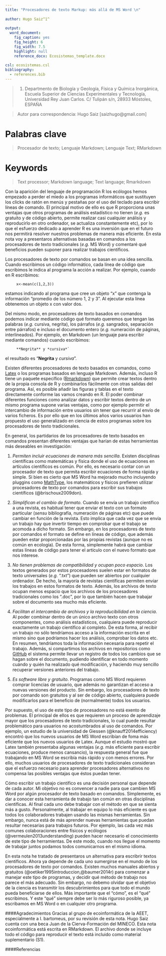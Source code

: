 ---
title: "Procesadores de texto Markup: más allá de MS Word \n"
  
author: Hugo Saiz^1^
  
output:
  word_document:
    fig_caption: yes
    fig_height: 6
    fig_width: 7.5
    highlight: null
    reference_docx: Ecosistemas_template.docx
    
csl: ecosistemas.csl
bibliography: 
  - references.bib
---


> (1) Departmento de Biología y Geología, Física y Química Inorgánica, Escuela Superior de Ciencias Experimentales y Tecnología, Universidad Rey Juan Carlos. C/ Tulipán s/n, 28933 Móstoles, ESPAÑA

> Autor para correspondencia: Hugo Saiz [saizhugo@gmail.com]


# Palabras clave

> Procesador de texto; Lenguaje Markdown; Lenguaje Text; RMarkdown


# Keywords

> Text processor; Markdown language; Text language; Rmarkdown


Con la aparición del lenguaje de programación R los ecólogos hemos empezado a perder el miedo a los programas informáticos que sustituyen los clicks de ratón en menús y pestañas por el uso del teclado para escribir líneas de comando. El principal motivo de ello es que R proporciona unas ventajas que otros programas de análisis estadístico no tienen (*e.g.* es gratuito y de código abierto, permite realizar casi cualquier análisis y reproducirlo en otro ordenador, se actualiza constantemente etc), por lo que el esfuerzo dedicado a aprender R es una inversión que en el futuro nos permitirá resolver nuestros problemas de manera más eficiente. En esta nota voy a presentaros alternativas basadas en comandos a los procesadores de texto tradicionales (*e.g.* MS Word) y comentaré qué beneficios pueden suponer para realizar trabajos científicos. 

Los procesadores de texto por comandos se basan en una idea sencilla. Cuando escribimos un código informático, cada línea de código que escribimos le indica al programa la acción a realizar. Por ejemplo, cuando en R escribimos:

```
     x<-mean(c(1,2,3))
```

estamos indicando al programa que cree un objeto "x" que contenga la información "promedio de los número 1, 2 y 3". Al ejecutar esta línea obtenemos un objeto x con valor dos.

Del mismo modo, en procesadores de texto basados en comandos podemos indicar mediante código qué formato queremos que tengan las palabras (*e.g.* cursiva, negrita), los párrafos (*e.g.* sangrados, separación entre párrafos) e incluso el documento entero (*e.g.* numeración de páginas, interlineados). Por ejemplo, en Markdown (un lenguaje para escribir mediante comandos) cuando escribimos:

```
     **Negrita** y *cursiva*`
```

el resultado es "**Negrita** y *cursiva*".

Existen diferentes procesadores de texto basados en comandos, como [Latex](https://www.latex-project.org/) o los programas basados en lenguaje Markdown. Además, incluso R tiene un paquete específico ([Rmarkdown](http://rmarkdown.rstudio.com/)) que permite crear textos dentro de la propia consola de R y combinarlos fácilmente con otras salidas del programa. Así, es posible añadir las figuras y tablas en el texto directamente conforme las vamos creando en R. El poder combinar diferentes funciones como analizar datos y escribir textos dentro de un mismo programa supone varias ventajas, como por ejemplo permitir el intercambio de información entre usuarios sin tener que recurrir al envío de varios ficheros. Es por ello que en los últimos años varios usuarios han propuesto el uso generalizado en ciencia de estos programas sobre los procesadores de texto tradicionales.   

En general, los partidarios de los procesadores de texto basados en comandos presentan diferentes ventajas que harían de estas herramientas más deseables en investigación:

1. *Permiten incluir ecuaciones de manera más sencilla*. Existen disciplinas científicas como matemáticas y física donde el uso de ecuaciones en artículos científicos es común. Por ello, es necesario contar con un procesador de texto que permita escribir ecuaciones de forma rápida y simple. Si bien es cierto que MS Word ha mejorado mucho incluyendo pluggins como [MathType](http://www.dessci.com/en/products/mathtype/), los matemáticos y físicos prefieren utilizar procesadores de texto  por comandos para escribir sus trabajos científicos (@brischoux2009don).    

2. *Simplifican el cambio de formato*. Cuando se envía un trabajo científico a una revista, es habitual tener que enviar el texto con un formato particular (*sensu* bibliografía, numeración de páginas etc) que puede cambiar en función de la revista. Esto implica que cada vez que se envía un trabajo hay que invertir tiempo en comprobar que el trabajo se acomoda a dicho formato. Sin embargo, en los procesadores de texto por comandos el formato se define en líneas de código, que además pueden estar proporcionadas por las propias revistas (aunque no es común en ecología). De esta forma, simplemente habrá que cambiar estas líneas de código para tener el artículo con el nuevo formato que nos interese. 

3. *No tienen problemas de compatibilidad y ocupan poco espacio*. Los textos generados por estos procesadores suelen estar en formatos de texto universales (*e.g.* ".txt") que pueden ser abiertos por cualquier ordenador. De hecho, la mayoría de revistas científicas permiten enviar los trabajos en estos formatos de texto. Además, los archivos de texto ocupan menos espacio que los archivos de los procesadores tradicionales como los ".doc", por lo que también hacen que trabajar sobre el documento sea mucho más eficiente.    

4. *Facilitan el intercambio de archivos y la reproducibilidad en la ciencia*. Al poder combinar dentro de un único archivo texto con otros componentes, como análisis estadísticos, cualquiera puede reproducir exactamente un trabajo científico al completo. De esta forma, al recibir un trabajo no sólo tendríamos acceso a la información escrita en el mismo sino que podríamos hacer los análisis, comprobar los datos etc. En resumen, tendríamos toda la información necesaria para repetir el trabajo. Además, si compartimos los archivos en repositorios como [GitHub](https://github.com/) el sistema permite llevar un registro de todos los cambios que se hagan sobre el documento, pudiendo identificar en todo momento cuándo y quién ha realizado qué modificación, y haciendo muy sencillo recuperar versiones anteriores del trabajo. 

5. *Es software libre y gratuito*. Programas como MS Word requieren comprar licencias de usuario, que además no garantizan el acceso a nuevas versiones del producto. Sin embargo, los procesadores de texto por comando son gratuitos y al ser de código abierto, cualquiera puede modificarlos para el beneficio de (normalmente) todos los usuarios.

Por supuesto, el uso de este tipo de procesadores no está exento de problemas. El principal de ellos es que requieren un proceso de aprendizaje mayor que los procesadores de texto tradicionales, lo cual puede resultar problemático para usuarios no acostumbrados al uso de comandos. Por ejemplo, un estudio de la universidad de Giessen (@knauff2014efficiency) encontró que los nuevos usuarios de MS Word escribían de foma más eficiente que los nuevos usuarios de Latex. Aunque el estudio mostró que Latex también presentaba algunas ventajas (*e.g.* más eficiente para escribir ecuaciones, produce menos cansancio), la respuesta general fue que trabajando en MS Word se escribía más rápido y con menos errores. Por ello, muchos usuarios de procesadores de texto tradicionales consideran que el esfuerzo necesario para aprender procesadores alternativos no compensa las posibles ventajas que éstos puedan tener.

Cómo escribir un trabajo científico es una decisión personal que depende de cada autor. Mi objetivo no es convencer a nadie para que cambien MS Word por algún procesador de texto basado en comandos. Simplemente, es dar a conocer esta herramienta de trabajo tan común en otras disciplinas científicas. Al final cada uno debe trabajar con el método en que se sienta más a gusto. Personalmente, al trabajar en equipo lo más eficiente es que todos los colaboradores trabajen usando las mismas herramientas. Sin embargo, nunca está de más aprender nuevas herramientas que puedan resultar necesarias para trabajos futuros. Por ejemplo, las cada vez más comunes colaboraciones entre físicos y ecólogos (@vermeulen2013understanding) pueden hacer necesario el conocimiento de este tipo de herramientas. De este modo, cuando nos llegue el momento de trabajar juntos podamos todos comunicarnos en el mismo idioma.

En esta nota he tratado de presentaros un alternativa para escribrir textos científicos. Ahora ya depende de cada uno sumergirse en el mundo de los procesadores de texto por comandos. Existen muchos manuales abiertos y gratuitos (@oetiker1995introduccion,@baumer2014r) para comenzar a manejar este tipo de programas, y decidir qué método de trabajo nos parece el más adecuado. Sin embargo, no debemo olvidar que el objetivo de la ciencia es transmitir los descubrimientos para que todo el mundo pueda beneficiarse de ellos. Más importante que el "cómo", es el "qué" escribimos. Y este "qué" siempre debe ser lo más riguroso posible, ya escribamos en MS Word o en cualquier otro programa.   

####Agradecimientos
Gracias al grupo de ecoinformática de la AEET, especialmente a I. bartomeus, por su revisión de esta nota. Hugo Saiz cuenta con una beca Juan de la Cierva-Formación del MINECO. Esta nota ecoinformática está escrita en RMarkdown. El archivo donde se incluye todo el código para reproducir el texto está incluido como material suplementario (S1).

####Referencias

